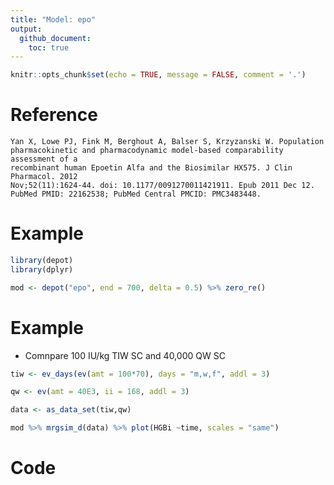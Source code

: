 ```yaml
---
title: "Model: epo"
output: 
  github_document: 
    toc: true
---
```


```r
knitr::opts_chunk$set(echo = TRUE, message = FALSE, comment = '.')
```


# Reference

```{}
Yan X, Lowe PJ, Fink M, Berghout A, Balser S, Krzyzanski W. Population
pharmacokinetic and pharmacodynamic model-based comparability assessment of a
recombinant human Epoetin Alfa and the Biosimilar HX575. J Clin Pharmacol. 2012
Nov;52(11):1624-44. doi: 10.1177/0091270011421911. Epub 2011 Dec 12. 
PubMed PMID: 22162538; PubMed Central PMCID: PMC3483448.
```

# Example

```r
library(depot)
library(dplyr)
```

```r
mod <- depot("epo", end = 700, delta = 0.5) %>% zero_re()
```



# Example


- Comnpare 100 IU/kg TIW SC and 40,000 QW SC

```r
tiw <- ev_days(ev(amt = 100*70), days = "m,w,f", addl = 3)

qw <- ev(amt = 40E3, ii = 168, addl = 3)

data <- as_data_set(tiw,qw)
```

```r
mod %>% mrgsim_d(data) %>% plot(HGBi ~time, scales = "same")
```


# Code

```c

```
